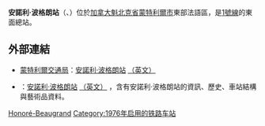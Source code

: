 {{Infobox station 
| name          = 安諾利·波格朗<br />{{lang|fr|Honoré-Beaugrand}}
| type          = 
| style         = Montreal Metro
| image         = Honore Beaugrand Metro.jpg
| image_caption = 
| address       = [[魁北克省|魁北克省]][[蒙特利爾|蒙特利爾]]{{link-en|舍布魯克街|Sherbrooke Street}}／安諾利·波格朗路
| country       = [[加拿大|加拿大]]
| coordinates   = {{Coord|45|35|48|N|73|32|08|W|type:railwaystation_region:CA-QC|display=inline,title}}
| elevation     = 
| line          = [[蒙特利爾地鐵綠線|綠線]]
| other         = {{Rail color box|system=AMT|line=STM}}{{Rail color box|system=AMT|line=CRT Lanaudière}}
| structure     = 
| platform      = 
| depth         = {{convert|9.4|m|ftin|abbr=off}}，第55深
| levels        = 
| ADA           = 是
| tracks        = 
| parking       = 
| bicycle       = 
| baggage_check = 
| opened        = 1976年6月6日
| architect     = Yves Bernard
| closed        = 
| rebuilt       = 
| electrified   = 
| code          = 
| owned         =
| operator      = [[蒙特利爾交通局|蒙特利爾交通局]]
| zone          = 
| status        =
| former        = 
| passengers    = 4,796,913進出（2006年），13/68
| pass_year     = 
| pass_percent  = 
| pass_system   = 
| mpassengers   = 
| services      = 
| map_locator   = 
| web           = 
}}
'''安諾利·波格朗站'''（{{lang-fr|Station Honoré-Beaugrand}}、{{lang-en|Honoré-Beaugrand Station}}）位於[[加拿大|加拿大]][[魁北克省|魁北克省]][[蒙特利爾市|蒙特利爾市]]東部法語區，是[[蒙特利爾地鐵1號線|1號線]]的東面總站。

== 外部連結 ==

* {{fr}}{{en}}[[蒙特利爾交通局|蒙特利爾交通局]]：[http://www.stm.info/metro/M18.htm 安諾利·波格朗站] {{Wayback|url=http://www.stm.info/metro/M18.htm |date=20130630102720 }}[http://www.stm.info/English/metro/a-M18.htm （英文）] {{WebCite|url=https://www.webcitation.org/696ZYdMx6?url=http://www.stm.info/English/metro/a-m18.htm |date=20120712155542 |dateformat=iso }}
* {{fr}}{{en}}{{lang|en|metrodemontreal.com}}：[http://www.metrodemontreal.com/green/honorebeaugrand/index-f.html 安諾利·波格朗站] {{Wayback|url=http://www.metrodemontreal.com/green/honorebeaugrand/index-f.html |date=20200218222443 }}[http://www.metrodemontreal.com/green/honorebeaugrand/ （英文）] {{Wayback|url=http://www.metrodemontreal.com/green/honorebeaugrand/ |date=20201018072355 }}，含有安諾利·波格朗站的資訊、歷史、車站結構與藝術品資料。

{{蒙特利爾地鐵}}

[[Category:蒙特利爾地鐵綠線車站|Honoré-Beaugrand]]
[[Category:1976年启用的铁路车站|Category:1976年启用的铁路车站]]